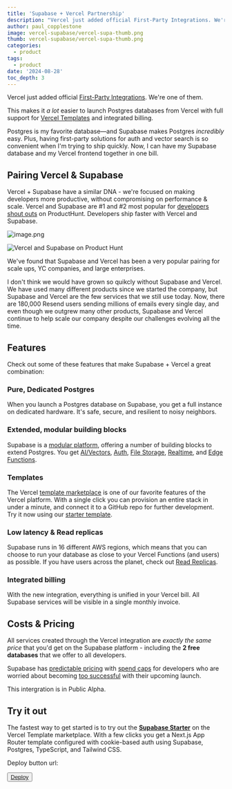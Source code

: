 ```yaml
---
title: 'Supabase + Vercel Partnership'
description: "Vercel just added official First-Party Integrations. We're one of them."
author: paul_copplestone
image: vercel-supabase/vercel-supa-thumb.png
thumb: vercel-supabase/vercel-supa-thumb.png
categories:
  - product
tags:
  - product
date: '2024-08-28'
toc_depth: 3
---
```


Vercel just added official [First-Party Integrations](https://vercel.com/blog/share/introducing-the-vercel-marketplace). We're one of them.

This makes it _a lot_ easier to launch Postgres databases from Vercel with full support for [Vercel Templates](https://vercel.com/templates/next.js/supabase) and integrated billing.

<Quote img="paul-copplestone.jpg" caption="Lee Robinson, VP of Product @ Vercel">

Postgres is my favorite database—and Supabase makes Postgres _incredibly_ easy. Plus, having first-party solutions for auth and vector search is so convenient when I'm trying to ship quickly. Now, I can have my Supabase database and my Vercel frontend together in one bill.

</Quote>

## Pairing Vercel & Supabase

Vercel + Supabase have a similar DNA - we're focused on making developers more productive, without compromising on performance & scale. Vercel and Supabase are #1 and #2 most popular for [developers shout outs](https://www.producthunt.com/shoutouts/engineering-development) on ProductHunt. Developers ship faster with Vercel and Supabase.

![image.png](https://prod-files-secure.s3.us-west-2.amazonaws.com/165a3c21-8e38-4d4b-831a-f9bb88a3262b/63431075-1bed-453a-8670-c666660c92ec/image.png)

![Vercel and Supabase on Product Hunt](/images/blog/vercel-supabase/producthunt-vercel-supabase.png)

We've found that Supabase and Vercel has been a very popular pairing for scale ups, YC companies, and large enterprises.

<Quote img="paul-copplestone.jpg" caption="Zeno Rocha, CEO @ Resend">

I don't think we would have grown so quikcly without Supabase and Vercel. We have used many different products since we started the company, but Supabase and Vercel are the few services that we still use today. Now, there are 180,000 Resend users sending millions of emails every single day, and even though we outgrew many other products, Supabase and Vercel continue to help scale our company despite our challenges evolving all the time.

</Quote>

## Features

Check out some of these features that make Supabase + Vercel a great combination:

### Pure, Dedicated Postgres

When you launch a Postgres database on Supabase, you get a full instance on dedicated hardware. It's safe, secure, and resilient to noisy neighbors.

### Extended, modular building blocks

Supabase is a [modular platform](/docs/guides/getting-started/architecture#everything-works-in-isolation), offering a number of building blocks to extend Postgres. You get [AI/Vectors](/docs/guides/ai), [Auth](https://supabase.com/docs/guides/auth), [File Storage](/docs/guides/storage), [Realtime](/docs/guides/realtime), and [Edge Functions](/docs/guides/functions).

### Templates

The Vercel [template marketplace](https://vercel.com/templates?search=supabase) is one of our favorite features of the Vercel platform. With a single click you can provision an entire stack in under a minute, and connect it to a GitHub repo for further development. Try it now using our [starter template](https://vercel.com/templates/next.js/supabase).

### Low latency & Read replicas

Supabase runs in 16 different AWS regions, which means that you can choose to run your database as close to your Vercel Functions (and users) as possible. If you have users across the planet, check out [Read Replicas](https://supabase.com/docs/guides/platform/read-replicas).

### Integrated billing

With the new integration, everything is unified in your Vercel bill. All Supabase services will be visible in a single monthly invoice.

## Costs & Pricing

All services created through the Vercel integration are _exactly the same price_ that you'd get on the Supabase platform - including the **2 free databases** that we offer to all developers.

Supabase has [predictable pricing](/pricing) with [spend caps](/docs/guides/platform/spend-cap) for developers who are worried about becoming [too successful](https://i.kym-cdn.com/photos/images/newsfeed/001/444/303/2b6.jpg) with their upcoming launch.

<Admonition>

This intergration is in Public Alpha.

</Admonition>

## Try it out

The fastest way to get started is to try out the [**Supabase Starter**](https://vercel.com/templates/next.js/supabase) on the Vercel Template marketplace. With a few clicks you get a Next.js App Router template configured with cookie-based auth using Supabase, Postgres, TypeScript, and Tailwind CSS.

Deploy button url:

<Button>
  <a
    href={`https://vercel.com/new/supabase/clone?repository-url=https%3A%2F%2Fgithub.com%2FMildTomato%2Fnext.js%2Ftree%2Ffix%2Fwith-supabase-updates%2Fexamples%2Fwith-supabase&project-name=nextjs-with-supabase&repository-name=nextjs-with-supabase&demo-title=nextjs-with-supabase&demo-description=This%20starter%20configures%20Supabase%20Auth%20to%20use%20cookies%2C%20making%20the%20user%27s%20session%20available%20throughout%20the%20entire%20Next.js%20app%20-%20Client%20Components%2C%20Server%20Components%2C%20Route%20Handlers%2C%20Server%20Actions%20and%20Middleware.&demo-url=https%3A%2F%2Fdemo-nextjs-with-supabase.vercel.app%2F&external-id=https%3A%2F%2Fgithub.com%2FMildTomato%2Fnext.js%2Ftree%2Ffix%2Fwith-supabase-updates%2Fexamples%2Fwith-supabase&demo-image=https%3A%2F%2Fdemo-nextjs-with-supabase.vercel.app%2Fopengraph-image.png&stores=%5B%7B%22type%22%3A%22integration%22%2C%22integrationSlug%22%3A%22supabase%22%2C%22productSlug%22%3A%22supabase%22%7D%5D&deploymentIds=dpl_3Cz3uyRrGBHrGKRwVEX9bpM1hsv9`}
  >
    Deploy
  </a>
</Button>
